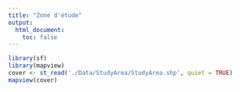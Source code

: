 ```yaml
---
title: "Zone d'étude"
output:
  html_document:
    toc: false
---
```


<style type="text/css">
.main-container {
  max-width: 1800px;
  margin-left: auto;
  margin-right: auto;
}
</style>

```r
library(sf)
library(mapview)
cover <- st_read('./Data/StudyArea/StudyArea.shp', quiet = TRUE)
mapview(cover)
```
